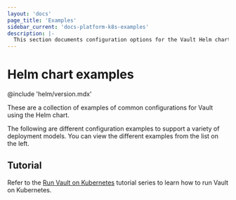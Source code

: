 ```yaml
---
layout: 'docs'
page_title: 'Examples'
sidebar_current: 'docs-platform-k8s-examples'
description: |-
  This section documents configuration options for the Vault Helm chart
---
```


# Helm chart examples

@include 'helm/version.mdx'

These are a collection of examples of common configurations for Vault using the Helm chart.

The following are different configuration examples to support a variety of
deployment models. You can view the different examples from the list on the left.

## Tutorial

Refer to the [Run Vault on
Kubernetes](/vault/tutorials/kubernetes)
tutorial series to learn how to run Vault on Kubernetes.

